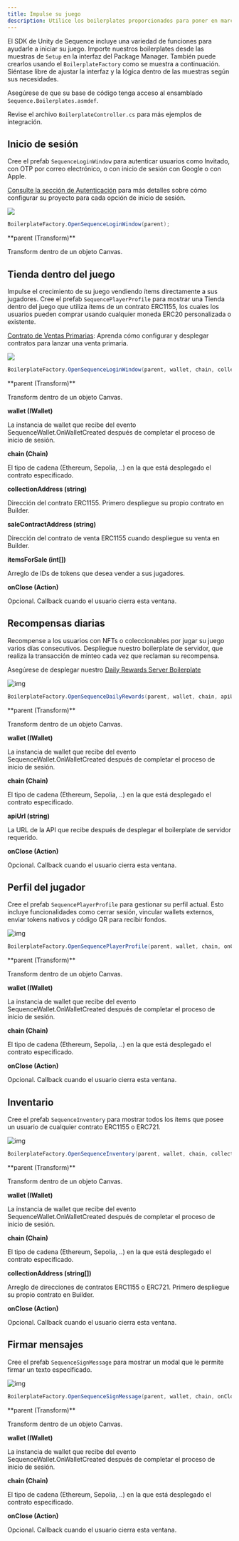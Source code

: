 ```yaml
---
title: Impulse su juego
description: Utilice los boilerplates proporcionados para poner en marcha su integración rápidamente.
---
```


El SDK de Unity de Sequence incluye una variedad de funciones para ayudarle a iniciar su juego. Importe nuestros boilerplates desde las muestras de `Setup` en la interfaz del Package Manager. También puede crearlos usando el `BoilerplateFactory` como se muestra a continuación. Siéntase libre de ajustar la interfaz y la lógica dentro de las muestras según sus necesidades.

Asegúrese de que su base de código tenga acceso al ensamblado `Sequence.Boilerplates.asmdef`.

Revise el archivo `BoilerplateController.cs` para más ejemplos de integración.

## Inicio de sesión
Cree el prefab `SequenceLoginWindow` para autenticar usuarios como Invitado, con OTP por correo electrónico, o con inicio de sesión con Google o con Apple.

[Consulte la sección de Autenticación](/sdk/unity/onboard/authentication/intro) para más detalles sobre cómo configurar su proyecto para cada opción de inicio de sesión.

<Frame>
  <img src="/images/unity/unity_boilerplate_login.png" />
</Frame>

```csharp
BoilerplateFactory.OpenSequenceLoginWindow(parent);
```

<Accordion title="Parámetros">
  **parent (Transform)**

  Transform dentro de un objeto Canvas.
</Accordion>

## Tienda dentro del juego
Impulse el crecimiento de su juego vendiendo ítems directamente a sus jugadores. Cree el prefab `SequencePlayerProfile` para mostrar una Tienda dentro del juego que utiliza ítems de un contrato ERC1155, los cuales los usuarios pueden comprar usando cualquier moneda ERC20 personalizada o existente.

[Contrato de Ventas Primarias](/solutions/collectibles/contracts/deploy-primary-sales-contract/): Aprenda cómo configurar y desplegar contratos para lanzar una venta primaria.

<Frame>
  <img src="/images/unity/unity_boilerplate_shop.png" />
</Frame>

```csharp
BoilerplateFactory.OpenSequenceLoginWindow(parent, wallet, chain, collectionAddress, saleContractAddress, itemsForSale, onClose);
```

<Accordion title="Parámetros">
  **parent (Transform)**

  Transform dentro de un objeto Canvas.

  **wallet (IWallet)**

  La instancia de wallet que recibe del evento SequenceWallet.OnWalletCreated después de completar el proceso de inicio de sesión.

  **chain (Chain)**

  El tipo de cadena (Ethereum, Sepolia, ..) en la que está desplegado el contrato especificado.

  **collectionAddress (string)**

  Dirección del contrato ERC1155. Primero despliegue su propio contrato en Builder.

  **saleContractAddress (string)**

  Dirección del contrato de venta ERC1155 cuando despliegue su venta en Builder.

  **itemsForSale (int\[])**

  Arreglo de IDs de tokens que desea vender a sus jugadores.

  **onClose (Action)**

  Opcional. Callback cuando el usuario cierra esta ventana.
</Accordion>

## Recompensas diarias
Recompense a los usuarios con NFTs o coleccionables por jugar su juego varios días consecutivos. Despliegue nuestro boilerplate de servidor, que realiza la transacción de minteo cada vez que reclaman su recompensa.

Asegúrese de desplegar nuestro [Daily Rewards Server Boilerplate](https://github.com/0xsequence-demos/daily-rewards-server-boilerplate)

<Frame>
  <img alt="img" src="/images/unity/unity_boilerplate_daily_rewards.png" />
</Frame>

```csharp
BoilerplateFactory.OpenSequenceDailyRewards(parent, wallet, chain, apiUrl, onClose);
```

<Accordion title="Parámetros">
  **parent (Transform)**

  Transform dentro de un objeto Canvas.

  **wallet (IWallet)**

  La instancia de wallet que recibe del evento SequenceWallet.OnWalletCreated después de completar el proceso de inicio de sesión.

  **chain (Chain)**

  El tipo de cadena (Ethereum, Sepolia, ..) en la que está desplegado el contrato especificado.

  **apiUrl (string)**

  La URL de la API que recibe después de desplegar el boilerplate de servidor requerido.

  **onClose (Action)**

  Opcional. Callback cuando el usuario cierra esta ventana.
</Accordion>

## Perfil del jugador
Cree el prefab `SequencePlayerProfile` para gestionar su perfil actual. Esto incluye funcionalidades como cerrar sesión, vincular wallets externos, enviar tokens nativos y código QR para recibir fondos.

<Frame>
  <img alt="img" src="/images/unity/unity_boilerplate_profile.png" />
</Frame>

```csharp
BoilerplateFactory.OpenSequencePlayerProfile(parent, wallet, chain, onClose);
```

<Accordion title="Parámetros">
  **parent (Transform)**

  Transform dentro de un objeto Canvas.

  **wallet (IWallet)**

  La instancia de wallet que recibe del evento SequenceWallet.OnWalletCreated después de completar el proceso de inicio de sesión.

  **chain (Chain)**

  El tipo de cadena (Ethereum, Sepolia, ..) en la que está desplegado el contrato especificado.

  **onClose (Action)**

  Opcional. Callback cuando el usuario cierra esta ventana.
</Accordion>

## Inventario
Cree el prefab `SequenceInventory` para mostrar todos los ítems que posee un usuario de cualquier contrato ERC1155 o ERC721.

<Frame>
  <img alt="img" src="/images/unity/unity_boilerplate_inventory.png" />
</Frame>

```csharp
BoilerplateFactory.OpenSequenceInventory(parent, wallet, chain, collections, onClose);
```

<Accordion title="Parámetros">
  **parent (Transform)**

  Transform dentro de un objeto Canvas.

  **wallet (IWallet)**

  La instancia de wallet que recibe del evento SequenceWallet.OnWalletCreated después de completar el proceso de inicio de sesión.

  **chain (Chain)**

  El tipo de cadena (Ethereum, Sepolia, ..) en la que está desplegado el contrato especificado.

  **collectionAddress (string\[])**

  Arreglo de direcciones de contratos ERC1155 o ERC721. Primero despliegue su propio contrato en Builder.

  **onClose (Action)**

  Opcional. Callback cuando el usuario cierra esta ventana.
</Accordion>

## Firmar mensajes
Cree el prefab `SequenceSignMessage` para mostrar un modal que le permite firmar un texto especificado.

<Frame>
  <img alt="img" src="/images/unity/unity_boilerplate_signmessage.png" />
</Frame>

```csharp
BoilerplateFactory.OpenSequenceSignMessage(parent, wallet, chain, onClose);
```

<Accordion title="Parámetros">
  **parent (Transform)**

  Transform dentro de un objeto Canvas.

  **wallet (IWallet)**

  La instancia de wallet que recibe del evento SequenceWallet.OnWalletCreated después de completar el proceso de inicio de sesión.

  **chain (Chain)**

  El tipo de cadena (Ethereum, Sepolia, ..) en la que está desplegado el contrato especificado.

  **onClose (Action)**

  Opcional. Callback cuando el usuario cierra esta ventana.
</Accordion>